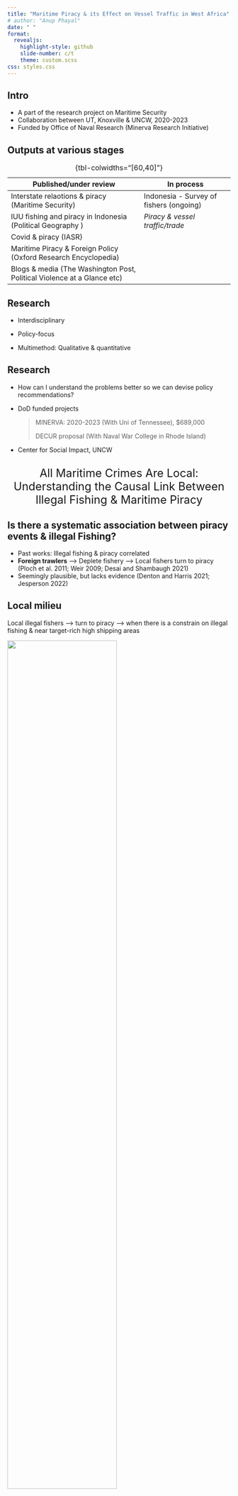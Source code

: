 ```yaml
---
title: "Maritime Piracy & its Effect on Vessel Traffic in West Africa"
# author: "Anup Phayal"
date: " "
format:
  revealjs:
    highlight-style: github
    slide-number: c/t
    theme: custom.scss
css: styles.css
---
```


## Intro {.centit}

-   A part of the research project on Maritime Security
-   Collaboration between UT, Knoxville & UNCW, 2020-2023
-   Funded by Office of Naval Research (Minerva Research Initiative)

## Outputs at various stages {.smaller}



|               Published/under review                     | In process                   | 
|------------------------------------|-------------------------|
| Interstate relaotions & piracy (Maritime Security)         | Indonesia - Survey of fishers (ongoing)   | 
| IUU fishing and piracy in Indonesia (Political Geography ) | *Piracy & vessel traffic/trade*       | 
| Covid & piracy   (IASR)                                    |                                         |
| Maritime Piracy & Foreign Policy   (Oxford Research Encyclopedia)|            |
| Blogs & media (The Washington Post, Political Violence at a Glance etc)|            |
: {tbl-colwidths="\[60,40\]"}


<!-- ![](input/sudan_09.jpg){style="height: 400px;" fig-align="center"} -->

## Research

-   Interdisciplinary

-   Policy-focus

-   Multimethod: Qualitative & quantitative

##  {background-image="input/yearly_piracy_all.png" background-size="80%"}

## Research

-   How can I understand the problems better so we can devise policy recommendations?

-   DoD funded projects

    > MINERVA: 2020-2023 (With Uni of Tennessee), \$689,000
    >
    > DECUR proposal (With Naval War College in Rhode Island)

-   Center for Social Impact, UNCW

<!-- layout="[[-1], [1], [-1]] IS improvisation for verticle alignment -->

## 

::: {style="font-size: 1.8em; text-align: center"}
All Maritime Crimes Are Local: Understanding the Causal Link Between Illegal Fishing & Maritime Piracy
:::

## Is there a systematic association between piracy events & illegal Fishing?

-   Past works: Illegal fishing & piracy correlated
-   **Foreign trawlers** --\> Deplete fishery --\> Local fishers turn to piracy (Ploch et al. 2011; Weir 2009; Desai and Shambaugh 2021)
-   Seemingly plausible, but lacks evidence (Denton and Harris 2021; Jesperson 2022)

## Local milieu

Local illegal fishers --\> turn to piracy --\> when there is a constrain on illegal fishing & near target-rich high shipping areas

![](input/pirates_by_frecon.jpg){style="height: 70%;" fig-align="center"}

::: {style="font-size: .5em; text-align: center; margin: -1em;"}
Photo credit: Eric Frécon
:::

<!-- for centering heading-2 below, see .css file -->

<!-- ## Piracy world-wide -->

<!-- ![](input/yearly_piracy_all.png){style="height: 85%;" fig-align="center"} -->

## Hypotheses {.centit}

*H1: Piracy incidents are more likely to occur in areas where illegal fishing has declined.*

<br/>

*H2: Piracy incidents are more likely to occur in areas with high commercial vessel traffic.*

<br/>

*H3 (Interaction): Piracy incidents are more likely to occur in areas with high vessel traffic and a decline in illegal fishing.*

<!-- &emsp; Adds 4 spaces, and ;&ensp; Adds 2 spaces -->

## 

June 2014

::: container
::: {.column #vcenter width="48%"}
![](input/monthly_raw_viz_2014_6.png){style="height: 90%;" fig-align="center;"}
:::

::: {.column #vcenter width="48%"}
<!-- [Night lights extrapolated average, 2009]{.r-fit-text} -->

![](input/monthly_priogrid_viz_2014_6.png){style="height: 90%;" fig-align="center;"}
:::
:::

 

##  {.smaller}

2-Hr Timestamp

::: container
::: {.column #vcenter width="49%"}
![](input/gog_2017_12_piracy_ais_raw.png){style="height: 100%;" fig-align="left;"}

December 2017
:::

::: {.column #vcenter width="49%"}
<!-- [Night lights extrapolated average, 2009]{.r-fit-text} -->

![](input/gog_2018_01_piracy_ais_raw.png){style="height: 100%;" fig-align="right;"}

January 2018
:::
:::

##  {.smaller}

Vessel Types

::: container
::: {.column #vcenter width="49%"}
![](input/piechart_vesseltype_2014.png){style="height: 105%;" fig-align="left;"}
:::

::: {.column #vcenter width="49%"}
<!-- [Night lights extrapolated average, 2009]{.r-fit-text} -->

![](input/piechart_vesseltype_2019.png){style="height: 105%;" fig-align="right;"}
:::
:::

##  {.smaller}

::: container
::: {.column #vcenter width="40%"}
<br/>

-   Decrease=L.IUU -- IUU

-   IUU decrease=1 if decrease\>10%

-   IUU decrease=0, otherwise
:::

::: {.column #vcenter width="55%"}
|                                    | ~(1)~                   | ~(2)~                   | ~(3)~                   |
|-------------------|------------------|------------------|------------------|
| ~IUU decrease~                     | ~1.852\*\*~ ~(0.731)~   | ~1.618\*\*\*~ ~(0.503)~ | ~0.858~ ~(0.616)~       |
| ~Vessel Traffic log (yearly mean)~ | ~1.003\*\*\*~ ~(0.046)~ | ~0.979\*\*\*~ ~(0.044)~ | ~0.977\*\*\*~ ~(0.045)~ |
| ~Near nightlight~                  |                         | ~5.402\*\*\*~ ~(1.183)~ | ~5.405\*\*\*~ ~(1.183)~ |
| ~Port count~                       |                         | ~1.379\*\*\*~ ~(0.160)~ | ~1.379\*\*\*~ ~(0.161)~ |
| ~PSDKP bases~                      |                         | ~0.265~ ~(0.352)~       | ~0.262~ ~(0.353)~       |
| ~IUU decrease X Traffic~           |                         |                         | ~0.166~ ~(0.150)~       |
| ~Observation~                      | ~66248~                 | ~66248~                 | ~66248~                 |

: {tbl-colwidths="\[55,14,14, 14\]"}
:::
:::

## Decrease in IUU, opportunity targets & piracy presence

![](input/figure_5.png){style="height: 90%;" fig-align="center;"}

## Different cutpoints of illegal fishing decline

![](input/figure_6.png){style="height: 90%;" fig-align="center;"}

<!-- ## Reported & Unreported Fishing {.centit} -->

<!-- ![](input/fishing_trend_indonesia.png){style="width: 150%;" fig-align="center;"} -->

## Decrease in legal fishing, opportunity, & piracy

![](input/figure_8.png){style="height: 90%;" fig-align="center;"}

##  {.smaller}

::: container
::: {.column width="30%"}
![](input/Indonesia_Blows_Up.png){style="height: 20%;" fig-align="left;"}

![](input/ship_blown.png){style="height: 60%;" fig-align="left;"}
:::

::: {.column width="10%" text-align="right;"}
:::

::: {.column width="45%"}
<br/>

**Conclusion**

-   Illegal fishing is associated with piracy, but not simple correlation

-   In Indonesia, locals engaged in illegal fishing, turn to piracy when IUUF catch is constrained

-   Without addressing community-level grievances, enforcement that effectively restricts IUU fishing can increase sea-piracy
:::
:::
